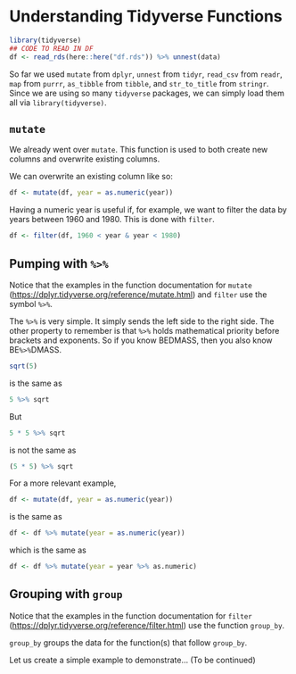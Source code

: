 # Understanding Tidyverse Functions

```r
library(tidyverse)
## CODE TO READ IN DF
df <- read_rds(here::here("df.rds")) %>% unnest(data)
```

So far we used `mutate` from `dplyr`, `unnest` from `tidyr`, `read_csv` from `readr`, `map` from `purrr`, `as_tibble` from `tibble`, and `str_to_title` from `stringr`. Since we are using so many `tidyverse` packages, we can simply load them all via `library(tidyverse)`.

<!-- Even by looking around the tidyverse.org website, we can easily find more  functions. [https://www.tidyverse.org/packages/](https://www.tidyverse.org/packages/) describes the most useful packages. Reading the descriptions tell us the purpose of the packages. It is not important to know the names of these packages, but it is useful to understand what they each provide.  -->

## `mutate`

We already went over `mutate`. This function is used to both create new columns and overwrite existing columns. 

We can overwrite an existing column like so:

```r
df <- mutate(df, year = as.numeric(year))
```

Having a numeric year is useful if, for example, we want to filter the data by years between 1960 and 1980. This is done with `filter`.

```r
df <- filter(df, 1960 < year & year < 1980)
```

## Pumping with `%>%`

Notice that the examples in the function documentation for `mutate` ([https://dplyr.tidyverse.org/reference/mutate.html](https://dplyr.tidyverse.org/reference/mutate.html)) and `filter` use the symbol `%>%`.

The `%>%` is very simple. It simply sends the left side to the right side. The other property to remember is that `%>%` holds mathematical priority before brackets and exponents. So if you know BEDMASS, then you also know BE`%>%`DMASS.


```r
sqrt(5) 
```

is the same as

```r
5 %>% sqrt
```

But

```r
5 * 5 %>% sqrt
```

is not the same as

```r
(5 * 5) %>% sqrt
```

For a more relevant example,

```r
df <- mutate(df, year = as.numeric(year))
```

is the same as

```r
df <- df %>% mutate(year = as.numeric(year))
```

which is the same as

```r
df <- df %>% mutate(year = year %>% as.numeric)
```

## Grouping with `group`

Notice that the examples in the function documentation for `filter` ([https://dplyr.tidyverse.org/reference/filter.html](https://dplyr.tidyverse.org/reference/filter.html)) use the function `group_by`.

`group_by` groups the data for the function(s) that follow `group_by`. 

Let us create a simple example to demonstrate... (To be continued)

<!-- ```{r} -->
<!-- ## USE A VERY SIMPLE EXAMPLE -->
<!-- # df %>% filter(lifeExp > mean(lifeExp)) -->
<!-- #  -->
<!-- # df %>% group_by(country) %>% filter(year > mean(year)) -->
<!-- ``` -->

